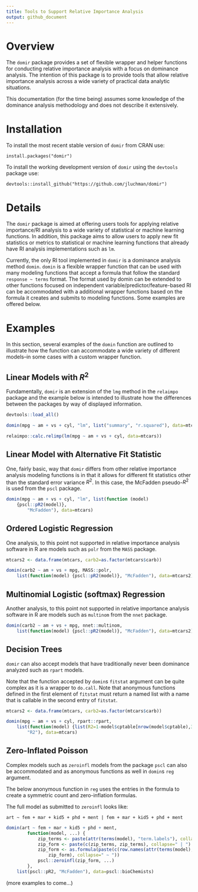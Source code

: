 ```yaml
---
title: Tools to Support Relative Importance Analysis
output: github_document
---
```




# Overview

The `domir` package provides a set of flexible wrapper and helper functions for 
conducting relative importance analysis with a focus on dominance analysis. 
The intention of this package is to provide tools that allow relative 
importance analysis across a wide variety of practical data analytic situations.

This documentation (for the time being) assumes some knowledge of the 
dominance analysis methodology and does not describe it extensively.

# Installation

To install the most recent stable version of `domir` from CRAN use:

`install.packages("domir")`

To install the working development version of `domir` using the `devtools` 
package use:

`devtools::install_github("https://github.com/jluchman/domir")`

# Details

The `domir` package is aimed at offering users tools for applying relative 
importance/RI analysis to a wide variety of statistical or machine learning 
functions.  In addition, this package aims to allow users to apply new 
fit statistics or metrics to statistical or machine learning 
functions that already have RI analysis implementations such as `lm`.

Currently, the only RI tool implemented in `domir` is a dominance analysis 
method `domin`. `domin` is a flexible wrapper function that can be used with 
many modeling functions that accept a formula that follow the 
standard `response ~ terms` format. The format used by domin can be extended 
to other functions focused on independent variable/predictor/feature-based RI 
can be accommodated with a additional wrapper functions based 
on the formula it creates and submits to modeling functions.  Some examples are
offered below.

# Examples

In this section, several examples of the `domin` function are outlined to 
illustrate how the function can accommodate a wide variety of different 
models--in some cases with a custom wrapper function.

## Linear Models with $R^2$

Fundamentally, `domir` is an extension of the `lmg` method in the 
`relaimpo` package and the example below is intended to illustrate how the 
differences between the packages by way of displayed information.

```r
devtools::load_all()

domin(mpg ~ am + vs + cyl, "lm", list("summary", "r.squared"), data=mtcars)

relaimpo::calc.relimp(lm(mpg ~ am + vs + cyl, data=mtcars))
```

## Linear Model with Alternative Fit Statistic

One, fairly basic, way that `domir` differs from other relative importance 
analysis modeling functions is in that it allows for different fit statistics 
other than the standard error variance $R^2$.  In this case, the McFadden 
pseudo-$R^2$ is used from the `pscl` package.

```r
domin(mpg ~ am + vs + cyl, "lm", list(function (model) 
    {pscl::pR2(model)},
        "McFadden"), data=mtcars)
```

## Ordered Logistic Regression

One analysis, to this point not supported in relative importance analysis 
software in R are models such as `polr` from the `MASS` package.

```r
mtcars2 <- data.frame(mtcars, carb2=as.factor(mtcars$carb))

domin(carb2 ~ am + vs + mpg, MASS::polr, 
    list(function(model) {pscl::pR2(model)}, "McFadden"), data=mtcars2)
```

## Multinomial Logistic (softmax) Regression

Another analysis, to this point not supported in relative importance analysis 
software in R are models such as `multinom` from the `nnet` package.

```r
domin(carb2 ~ am + vs + mpg, nnet::multinom, 
    list(function(model) {pscl::pR2(model)}, "McFadden"), data=mtcars2)
```

## Decision Trees

`domir` can also accept models that have traditionally never been dominance 
analyzed such as `rpart` models.

Note that the function accepted by `domin`s `fitstat` argument can be 
quite complex as it is a wrapper to `do.call`.  Note that anonymous 
functions defined in the first element of `fitstat` must return a named 
list with a name that is callable in the second entry of `fitstat`.

```r
mtcars2 <- data.frame(mtcars, carb2=as.factor(mtcars$carb))

domin(mpg ~ am + vs + cyl, rpart::rpart, 
    list(function(model) {list(R2=1-model$cptable[nrow(model$cptable),3])}, 
        "R2"), data=mtcars)
```

## Zero-Inflated Poisson

Complex models such as `zeroinfl` models from the package `pscl` can also 
be accommodated and as anonymous functions as well in `domin`s `reg` argument.

The below anonymous function in `reg` uses the entries in the formula to 
create a symmetric count and zero-inflation formulas.

The full model as submitted to `zeroinfl` looks like:

`art ~ fem + mar + kid5 + phd + ment | fem + mar + kid5 + phd + ment`

```r
domin(art ~ fem + mar + kid5 + phd + ment, 
        function(model, ...) {
            zip_terms <- paste(attr(terms(model), "term.labels"), collapse=" + ")
            zip_form <- paste(c(zip_terms, zip_terms), collapse=" | ")
            zip_form <- as.formula(paste(c(row.names(attr(terms(model), "factors"))[1], 
                zip_form), collapse=" ~ "))
            pscl::zeroinfl(zip_form, ...)
        },
    list(pscl::pR2, "McFadden"), data=pscl::bioChemists)

```

(more examples to come...)
